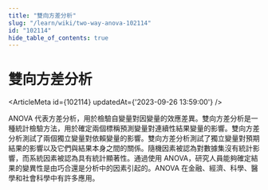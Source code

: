 ```yaml
---
title: "雙向方差分析"
slug: "/learn/wiki/two-way-anova-102114"
id: "102114"
hide_table_of_contents: true
---
```



# 雙向方差分析

<ArticleMeta id={102114} updatedAt={'2023-09-26 13:59:00'} />
<div className='border-solid border-b border-t-0 my-4 border-[var(--ifm-color-gray-300)]' />

ANOVA 代表方差分析，用於檢驗自變量對因變量的效應差異。雙向方差分析是一種統計檢驗方法，用於確定兩個標稱預測變量對連續性結果變量的影響。雙向方差分析測試了兩個獨立變量對依賴變量的影響。雙向方差分析測試了獨立變量對預期結果的影響以及它們與結果本身之間的關係。隨機因素被認為對數據集沒有統計影響，而系統因素被認為具有統計顯著性。通過使用 ANOVA，研究人員能夠確定結果的變異性是由巧合還是分析中的因素引起的。ANOVA 在金融、經濟、科學、醫學和社會科學中有許多應用。
